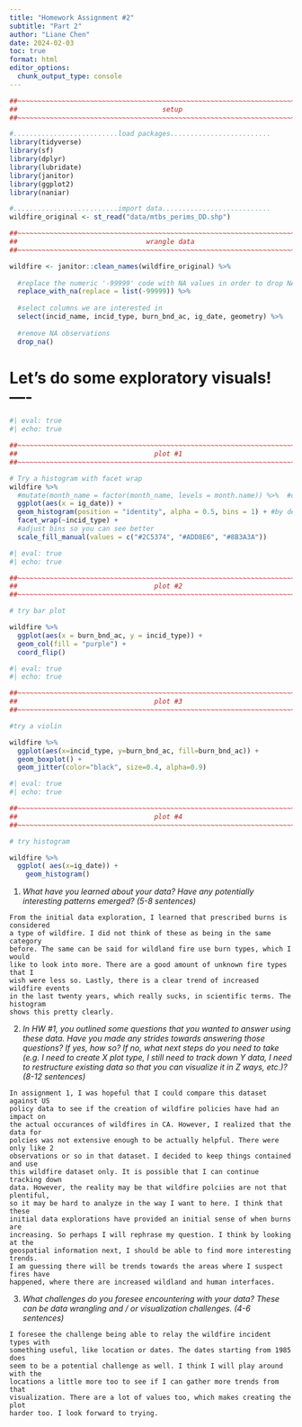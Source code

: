 ```yaml
---
title: "Homework Assignment #2"
subtitle: "Part 2"
author: "Liane Chen"
date: 2024-02-03
toc: true
format: html
editor_options: 
  chunk_output_type: console
---
```




```r
##~~~~~~~~~~~~~~~~~~~~~~~~~~~~~~~~~~~~~~~~~~~~~~~~~~~~~~~~~~~~~~~~~~~~~~~~~~~~~~
##                                    setup                                 ----
##~~~~~~~~~~~~~~~~~~~~~~~~~~~~~~~~~~~~~~~~~~~~~~~~~~~~~~~~~~~~~~~~~~~~~~~~~~~~~~

#..........................load packages.........................
library(tidyverse)
library(sf)
library(dplyr)
library(lubridate)
library(janitor)
library(ggplot2)
library(naniar)

#..........................import data...........................
wildfire_original <- st_read("data/mtbs_perims_DD.shp")
```

```r
##~~~~~~~~~~~~~~~~~~~~~~~~~~~~~~~~~~~~~~~~~~~~~~~~~~~~~~~~~~~~~~~~~~~~~~~~~~~~~~
##                                wrangle data                              ----
##~~~~~~~~~~~~~~~~~~~~~~~~~~~~~~~~~~~~~~~~~~~~~~~~~~~~~~~~~~~~~~~~~~~~~~~~~~~~~~

wildfire <- janitor::clean_names(wildfire_original) %>% 
  
  #replace the numeric '-99999' code with NA values in order to drop NAs
  replace_with_na(replace = list(-99999)) %>% 
  
  #select columns we are interested in
  select(incid_name, incid_type, burn_bnd_ac, ig_date, geometry) %>% 
  
  #remove NA observations
  drop_na()

```


# Let's do some exploratory visuals! ----

```r
#| eval: true
#| echo: true

##~~~~~~~~~~~~~~~~~~~~~~~~~~~~~~~~~~~~~~~~~~~~~~~~~~~~~~~~~~~~~~~~~~~~~~~~~~~~~~
##                                  plot #1                                 ----
##~~~~~~~~~~~~~~~~~~~~~~~~~~~~~~~~~~~~~~~~~~~~~~~~~~~~~~~~~~~~~~~~~~~~~~~~~~~~~~

# Try a histogram with facet wrap
wildfire %>% 
  #mutate(month_name = factor(month_name, levels = month.name)) %>%  #organize month names
  ggplot(aes(x = ig_date)) +
  geom_histogram(position = "identity", alpha = 0.5, bins = 1) + #by default info is stacked, so let's add position by identity and make it transparent so it's clear
  facet_wrap(~incid_type) +
  #adjust bins so you can see better
  scale_fill_manual(values = c("#2C5374", "#ADD8E6", "#8B3A3A"))

```

```r

#| eval: true
#| echo: true

##~~~~~~~~~~~~~~~~~~~~~~~~~~~~~~~~~~~~~~~~~~~~~~~~~~~~~~~~~~~~~~~~~~~~~~~~~~~~~~
##                                  plot #2                                 ----
##~~~~~~~~~~~~~~~~~~~~~~~~~~~~~~~~~~~~~~~~~~~~~~~~~~~~~~~~~~~~~~~~~~~~~~~~~~~~~~

# try bar plot

wildfire %>% 
  ggplot(aes(x = burn_bnd_ac, y = incid_type)) + 
  geom_col(fill = "purple") + 
  coord_flip()
```


```r
#| eval: true
#| echo: true

##~~~~~~~~~~~~~~~~~~~~~~~~~~~~~~~~~~~~~~~~~~~~~~~~~~~~~~~~~~~~~~~~~~~~~~~~~~~~~~
##                                  plot #3                                 ----
##~~~~~~~~~~~~~~~~~~~~~~~~~~~~~~~~~~~~~~~~~~~~~~~~~~~~~~~~~~~~~~~~~~~~~~~~~~~~~~

#try a violin

wildfire %>% 
  ggplot(aes(x=incid_type, y=burn_bnd_ac, fill=burn_bnd_ac)) +
  geom_boxplot() +
  geom_jitter(color="black", size=0.4, alpha=0.9) 

```
```r
#| eval: true
#| echo: true

##~~~~~~~~~~~~~~~~~~~~~~~~~~~~~~~~~~~~~~~~~~~~~~~~~~~~~~~~~~~~~~~~~~~~~~~~~~~~~~
##                                  plot #4                                 ----
##~~~~~~~~~~~~~~~~~~~~~~~~~~~~~~~~~~~~~~~~~~~~~~~~~~~~~~~~~~~~~~~~~~~~~~~~~~~~~~

# try histogram

wildfire %>%
  ggplot( aes(x=ig_date)) +
    geom_histogram() 
```


1. *What have you learned about your data? Have any potentially interesting patterns emerged? (5-8 sentences)*
```
From the initial data exploration, I learned that prescribed burns is considered 
a type of wildfire. I did not think of these as being in the same category 
before. The same can be said for wildland fire use burn types, which I would 
like to look into more. There are a good amount of unknown fire types that I 
wish were less so. Lastly, there is a clear trend of increased wildfire events 
in the last twenty years, which really sucks, in scientific terms. The histogram 
shows this pretty clearly. 

```

2. *In HW #1, you outlined some questions that you wanted to answer using these data. Have you made any strides towards answering those questions? If yes, how so? If no, what next steps do you need to take (e.g. I need to create X plot type, I still need to track down Y data, I need to restructure existing data so that you can visualize it in Z ways, etc.)? (8-12 sentences)*
```
In assignment 1, I was hopeful that I could compare this dataset against US 
policy data to see if the creation of wildfire policies have had an impact on 
the actual occurances of wildfires in CA. However, I realized that the data for 
polcies was not extensive enough to be actually helpful. There were only like 2 
observations or so in that dataset. I decided to keep things contained and use 
this wildfire dataset only. It is possible that I can continue tracking down 
data. However, the reality may be that wildfire polciies are not that plentiful, 
so it may be hard to analyze in the way I want to here. I think that these 
initial data explorations have provided an initial sense of when burns are 
increasing. So perhaps I will rephrase my question. I think by looking at the 
geospatial information next, I should be able to find more interesting trends. 
I am guessing there will be trends towards the areas where I suspect fires have 
happened, where there are increased wildland and human interfaces. 

```

3. *What challenges do you foresee encountering with your data? These can be data wrangling and / or visualization challenges. (4-6 sentences)*
```
I foresee the challenge being able to relay the wildfire incident types with 
something useful, like location or dates. The dates starting from 1985 does 
seem to be a potential challenge as well. I think I will play around with the 
locations a little more too to see if I can gather more trends from that 
visualization. There are a lot of values too, which makes creating the plot 
harder too. I look forward to trying. 

```


